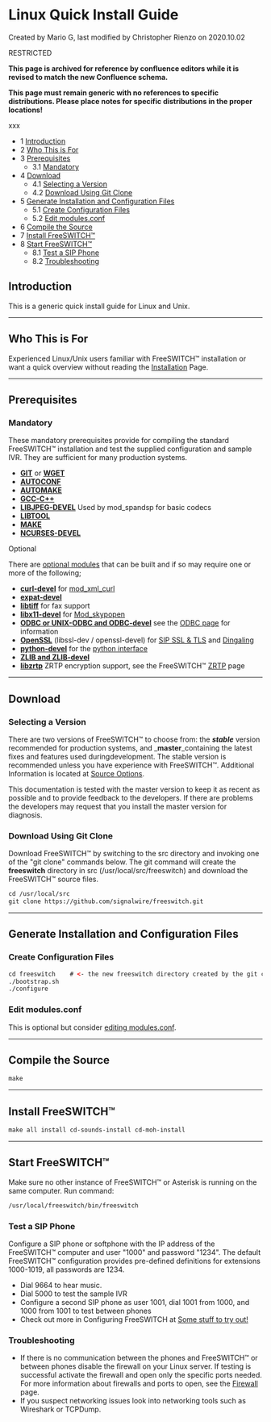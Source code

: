
# Linux Quick Install Guide 

 Created by  Mario G, last modified by  Christopher Rienzo on 2020.10.02

RESTRICTED

**This page is archived for reference by confluence editors while it is revised to match the new Confluence schema.** 

**This page must remain generic with no references to specific distributions. Please place notes for specific distributions in the proper locations!**

xxx

* 1 [Introduction](#introduction)
* 2 [Who This is For](#who-this-is-for)
* 3 [Prerequisites](#prerequisites)  
   * 3.1 [Mandatory](#mandatory)
* 4 [Download](#download)  
   * 4.1 [Selecting a Version](#selecting-a-version)  
   * 4.2 [Download Using Git Clone](#download-using-git-clone)
* 5 [Generate Installation and Configuration Files](#generate-installation-and-configuration-files)  
   * 5.1 [Create Configuration Files](#create-configuration-files)  
   * 5.2 [Edit modules.conf](#edit-modulesconf)
* 6 [Compile the Source](#compile-the-source)
* 7 [Install FreeSWITCH™](#install-freeswitch)
* 8 [Start FreeSWITCH™](#install-freeswitch)  
   * 8.1 [Test a SIP Phone](#test-a-sip-phone)  
   * 8.2 [Troubleshooting](#troubleshooting)

## Introduction

This is a generic quick install guide for Linux and Unix.

---

## Who This is For

Experienced Linux/Unix users familiar with FreeSWITCH™ installation or want a quick overview without reading the [Installation](../../index.mdx#about) Page.

  
---

## Prerequisites

### Mandatory

These mandatory prerequisites provide for compiling the standard FreeSWITCH™ installation and test the supplied configuration and sample IVR. They are sufficient for many production systems.

* [**GIT**](http://en.wikipedia.org/wiki/Git%5F%28software%29) or [**WGET**](http://en.wikipedia.org/wiki/Wget)
* [**AUTOCONF**](http://en.wikipedia.org/wiki/Autoconf)
* [**AUTOMAKE**](http://en.wikipedia.org/wiki/Automake)
* [**GCC-C++**](http://en.wikipedia.org/wiki/C%2B%2B)
* [**LIBJPEG-DEVEL**](http://en.wikipedia.org/wiki/Libjpeg) Used by mod\_spandsp for basic codecs
* [**LIBTOOL**](http://en.wikipedia.org/wiki/Libtool)
* [**MAKE**](http://en.wikipedia.org/wiki/Make%5F%28software%29)
* [**NCURSES-DEVEL**](http://en.wikipedia.org/wiki/Ncurses)

Optional

There are [optional modules](http://wiki.freeswitch.org/wiki/Modules) that can be built and if so may require one or more of the following;

* [**curl-devel**](http://en.wikipedia.org/wiki/Curl%5F%28programming%5Flanguage%29) for [mod\_xml\_curl](https://wiki.freeswitch.org/wiki/Mod%5Fxml%5Fcurl "Mod xml curl")
* [**expat-devel**](http://en.wikipedia.org/wiki/Expat%5F%28XML%29)
* [**libtiff**](http://en.wikipedia.org/wiki/Libtiff) for fax support
* [**libx11-devel**](http://en.wikipedia.org/wiki/X%5FWindow%5FSystemf) for [Mod\_skypopen](https://wiki.freeswitch.org/wiki/Mod%5Fskypopen "Mod skypopen")
* [**ODBC or UNIX-ODBC and ODBC-devel**](http://en.wikipedia.org/wiki/Odbc) see the [ODBC page](http://wiki.freeswitch.org/wiki/Mod%5Fspidermonkey%5Fodbc) for information
* [**OpenSSL**](http://en.wikipedia.org/wiki/Openssl) (libssl-dev / openssl-devel) for [SIP SSL & TLS](https://wiki.freeswitch.org/wiki/SIP%5FTLS "SIP TLS") and [Dingaling](https://wiki.freeswitch.org/wiki/Dingaling "Dingaling")
* [**python-devel**](http://www.python.org/) for the [python interface](https://wiki.freeswitch.org/wiki/Mod%5Fpython "Mod python")
* [**ZLIB and ZLIB-devel**](http://en.wikipedia.org/wiki/Zlib)
* [**libzrtp**](http://en.wikipedia.org/wiki/ZRTP) ZRTP encryption support, see the FreeSWITCH™ [ZRTP](https://wiki.freeswitch.org/wiki/ZRTP "ZRTP") page
  
  
---

## Download

### Selecting a Version

There are two versions of FreeSWITCH™ to choose from: the _**stable**_ version recommended for production systems, and _**master**_containing the latest fixes and features used duringdevelopment. The stable version is recommended unless you have experience with FreeSWITCH™. Additional Information is located at [Source Options](https://confluence.freeswitch.org/display/FREESWITCH/Installation#Installation-SourceOptions).

This documentation is tested with the master version to keep it as recent as possible and to provide feedback to the developers. If there are problems the developers may request that you install the master version for diagnosis.

### Download Using Git Clone

Download FreeSWITCH™ by switching to the src directory and invoking one of the "git clone" commands below. The git command will create the **freeswitch** directory in src (/usr/local/src/freeswitch) and download the FreeSWITCH™ source files.

```xml
cd /usr/local/src
git clone https://github.com/signalwire/freeswitch.git
```

---

## Generate Installation and Configuration Files

### Create Configuration Files

```xml
cd freeswitch    # <- the new freeswitch directory created by the git clone process
./bootstrap.sh
./configure
```

### Edit modules.conf

This is optional but consider [editing modules.conf](../../index.mdx#installation-methods).

  
---

## Compile the Source

```xml
make
```

  
---

## Install FreeSWITCH™

```xml
make all install cd-sounds-install cd-moh-install
```

---

## Start FreeSWITCH™

Make sure no other instance of FreeSWITCH™ or Asterisk is running on the same computer. Run command:

```xml
/usr/local/freeswitch/bin/freeswitch
```

### Test a SIP Phone

Configure a SIP phone or softphone with the IP address of the FreeSWITCH™ computer and user "1000" and password "1234". The default FreeSWITCH™ configuration provides pre-defined definitions for extensions 1000-1019, all passwords are 1234.

* Dial 9664 to hear music.
* Dial 5000 to test the sample IVR
* Configure a second SIP phone as user 1001, dial 1001 from 1000, and 1000 from 1001 to test between phones
* Check out more in Configuring FreeSWITCH at [Some stuff to try out!](https://confluence.freeswitch.org/display/FREESWITCH/Configuring+FreeSWITCH#ConfiguringFreeSWITCH-Somestufftotryout!)

### Troubleshooting

* If there is no communication between the phones and FreeSWITCH™ or between phones disable the firewall on your Linux server. If testing is successful activate the firewall and open only the specific ports needed. For more information about firewalls and ports to open, see the [Firewall](../../../Networking/Firewall_1048908.mdx#about) page.
* If you suspect networking issues look into networking tools such as Wireshark or TCPDump.



